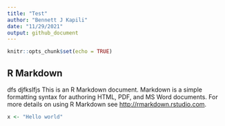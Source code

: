 ```yaml
---
title: "Test"
author: "Bennett J Kapili"
date: "11/29/2021"
output: github_document
---
```


```r
knitr::opts_chunk$set(echo = TRUE)
```

## R Markdown
dfs
djfkslfjs
This is an R Markdown document. Markdown is a simple formatting syntax for authoring HTML, PDF, and MS Word documents. For more details on using R Markdown see <http://rmarkdown.rstudio.com>.

```r
x <- "Hello world"


```